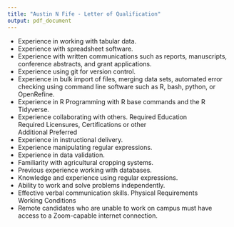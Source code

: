 ```yaml
---
title: "Austin N Fife - Letter of Qualification"
output: pdf_document
---
```


- Experience in working with tabular data. 
- Experience with spreadsheet software.
- Experience with written communications such as reports, manuscripts, conference abstracts, and grant applications.
- Experience using git for version control.
- Experience in bulk import of files, merging data sets, automated error checking using command line software such as R, bash, python, or OpenRefine.
- Experience in R Programming with R base commands and the R Tidyverse.
- Experience collaborating with others.
Required Education	
Required Licensures, Certifications or other	
Additional Preferred	
- Experience in instructional delivery.
- Experience manipulating regular expressions.
- Experience in data validation.
- Familiarity with agricultural cropping systems.
- Previous experience working with databases.
- Knowledge and experience using regular expressions.
- Ability to work and solve problems independently.
- Effective verbal communication skills.
Physical Requirements	
Working Conditions	
- Remote candidates who are unable to work on campus must have access to a Zoom-capable internet connection.
